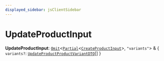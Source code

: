 ```yaml
---
displayed_sidebar: jsClientSidebar
---
```



# UpdateProductInput

 **UpdateProductInput**: [`Omit`](internal.Omit.mdx)<[`Partial`](internal.Partial.mdx)<[`CreateProductInput`](internal.CreateProductInput.mdx)\>, ``"variants"``\> & { `variants?`: [`UpdateProductProductVariantDTO`](internal.UpdateProductProductVariantDTO.mdx)[]  }
